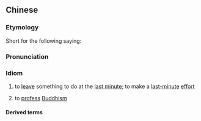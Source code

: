 {{also|抱佛脚}}
==Chinese==
{{zh-forms|s=抱佛脚|lit=to grab Buddha's foot}}

===Etymology===
Short for the following saying:
:{{zh-x|平時 不 燒香，臨時 抱佛腳。|Never burning incense when all is well, but '''clasping Buddha’s feet''' when one is in trouble.}}

===Pronunciation===
{{zh-pron
|m=bàofójiǎo
|c=pou5 fat6 goek3
|mn=phāu-hu̍t-kha/phō-pu̍t-kha
|cat=id
}}

===Idiom===
{{zh-idiom}}

# to [[leave]] something to do at the [[last minute]]; to make a [[last-minute]] [[effort]]
# {{lb|zh|rare}} to [[profess]] [[Buddhism]]

====Derived terms====
{{zh-der|臨時抱佛腳|急來抱佛腳|急時抱佛腳|急則抱佛腳|臨急抱佛腳|平時不燒香，臨時抱佛腳}}